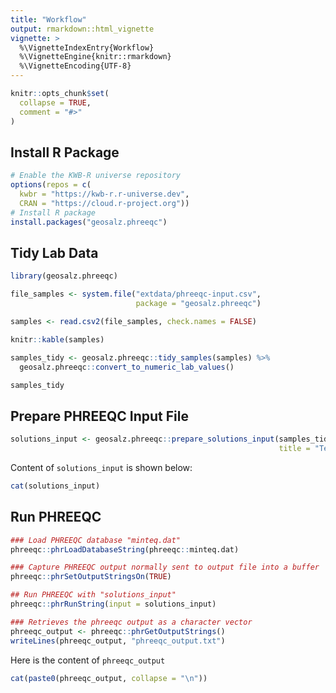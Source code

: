 ```yaml
---
title: "Workflow"
output: rmarkdown::html_vignette
vignette: >
  %\VignetteIndexEntry{Workflow}
  %\VignetteEngine{knitr::rmarkdown}
  %\VignetteEncoding{UTF-8}
---
```


```r
knitr::opts_chunk$set(
  collapse = TRUE,
  comment = "#>"
)
```

## Install R Package

```r
# Enable the KWB-R universe repository
options(repos = c(
  kwbr = "https://kwb-r.r-universe.dev",
  CRAN = "https://cloud.r-project.org"))
# Install R package
install.packages("geosalz.phreeqc")
```


## Tidy Lab Data

```r
library(geosalz.phreeqc)

file_samples <- system.file("extdata/phreeqc-input.csv",
                            package = "geosalz.phreeqc")

samples <- read.csv2(file_samples, check.names = FALSE)

knitr::kable(samples)

samples_tidy <- geosalz.phreeqc::tidy_samples(samples) %>%
  geosalz.phreeqc::convert_to_numeric_lab_values()

samples_tidy

```

## Prepare PHREEQC Input File

```r
solutions_input <- geosalz.phreeqc::prepare_solutions_input(samples_tidy,
                                                            title = "Test Dataset")

```

Content of `solutions_input` is shown below:

```r
cat(solutions_input)
```

## Run PHREEQC 

```r

### Load PHREEQC database "minteq.dat"
phreeqc::phrLoadDatabaseString(phreeqc::minteq.dat)

### Capture PHREEQC output normally sent to output file into a buffer
phreeqc::phrSetOutputStringsOn(TRUE)

## Run PHREEQC with "solutions_input"
phreeqc::phrRunString(input = solutions_input)

### Retrieves the phreeqc output as a character vector
phreeqc_output <- phreeqc::phrGetOutputStrings()
writeLines(phreeqc_output, "phreeqc_output.txt")

```

Here is the content of `phreeqc_output`

```r
cat(paste0(phreeqc_output, collapse = "\n"))

```


